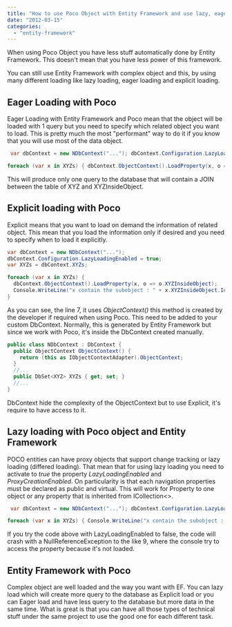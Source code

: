 ```yaml
---
title: "How to use Poco Object with Entity Framework and use lazy, eager, and explicit loading"
date: "2012-03-15"
categories: 
  - "entity-framework"
---
```


When using Poco Object you have less stuff automatically done by Entity Framework. This doesn't mean that you have less power of this framework.

You can still use Entity Framework with complex object and this, by using many different loading like lazy loading, eager loading and explicit loading.

## Eager Loading with Poco

Eager Loading with Entity Framework and Poco mean that the object will be loaded with 1 query but you need to specify which related object you want to load. This is pretty much the most "performant" way to do it if you know that you will use most of the data object.


```csharp
 var dbContext = new NDbContext("..."); dbContext.Configuration.LazyLoadingEnabled = false; var XYZs = dbContext.XYZs.Include("MyPropertyThatLinkToAnObjectInsideXYZObject");

foreach (var x in XYZs) { dbContext.ObjectContext().LoadProperty(x, o => o.XYZInsideObject); Console.WriteLine("x contain the subobject : " + x.XYZInsideObject.Id); } 
```

This will produce only one query to the database that will contain a JOIN between the table of XYZ and XYZInsideObject.

## Explicit loading with Poco

Explicit means that you want to load on demand the information of related object. This mean that you load the information only if desired and you need to specify when to load it explicitly.

```csharp
var dbContext = new NDbContext("..."); 
dbContext.Configuration.LazyLoadingEnabled = true; 
var XYZs = dbContext.XYZs;

foreach (var x in XYZs) { 
  dbContext.ObjectContext().LoadProperty(x, o => o.XYZInsideObject); 
  Console.WriteLine("x contain the subobject : " + x.XYZInsideObject.Id); 
} 
```

As you can see, the line 7, it uses _ObjectContext()_ this method is created by the developer if required when using Poco. This need to be added to your custom DbContext. Normally, this is generated by Entity Framework but since we work with Poco, it's inside the DbContext created manually.

```csharp
public class NDbContext : DbContext { 
  public ObjectContext ObjectContext() { 
    return (this as IObjectContextAdapter).ObjectContext; 
  } 
  //... 
  public DbSet<XYZ> XYZs { get; set; } 
  //... 
} 
```

DbContext hide the complexity of the ObjectContext but to use Explicit, it's require to have access to it.

## Lazy loading with Poco object and Entity Framework

POCO entities can have proxy objects that support change tracking or lazy loading (differed loading). That mean that for using lazy loading you need to activate to _true_ the property _LazyLoadingEnabled_ and _ProxyCreationEnabled_. On particularity is that each navigation properties must be declared as public and virtual. This will work for Property to one object or any property that is inherited from ICollection<>.


```csharp
 var dbContext = new NDbContext("..."); dbContext.Configuration.LazyLoadingEnabled = true; dbContext.Configuration.ProxyCreationEnabled = true; /\*Default value is true, do not need to set it here\*/ var xyzs = dbContext.XYZs;

foreach (var x in XYZs) { Console.WriteLine("x contain the subobject : " + x.XYZInsideObject.Id); } 
```

If you try the code above with LazyLoadingEnabled to false, the code will crash with a NullReferenceException to the like 9, where the console try to access the property because it's not loaded.

## Entity Framework with Poco

Complex object are well loaded and the way you want with EF. You can lazy load which will create more query to the database as Explicit load or you can Eager load and have less query to the database but more data in the same time. What is great is that you can have all those types of technical stuff under the same project to use the good one for each different task.
